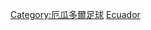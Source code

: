 {{Commonscat|Association football clubs of Ecuador}}

[[Category:厄瓜多爾足球|Category:厄瓜多爾足球]]
[[Category:各國足球會|Ecuador]]